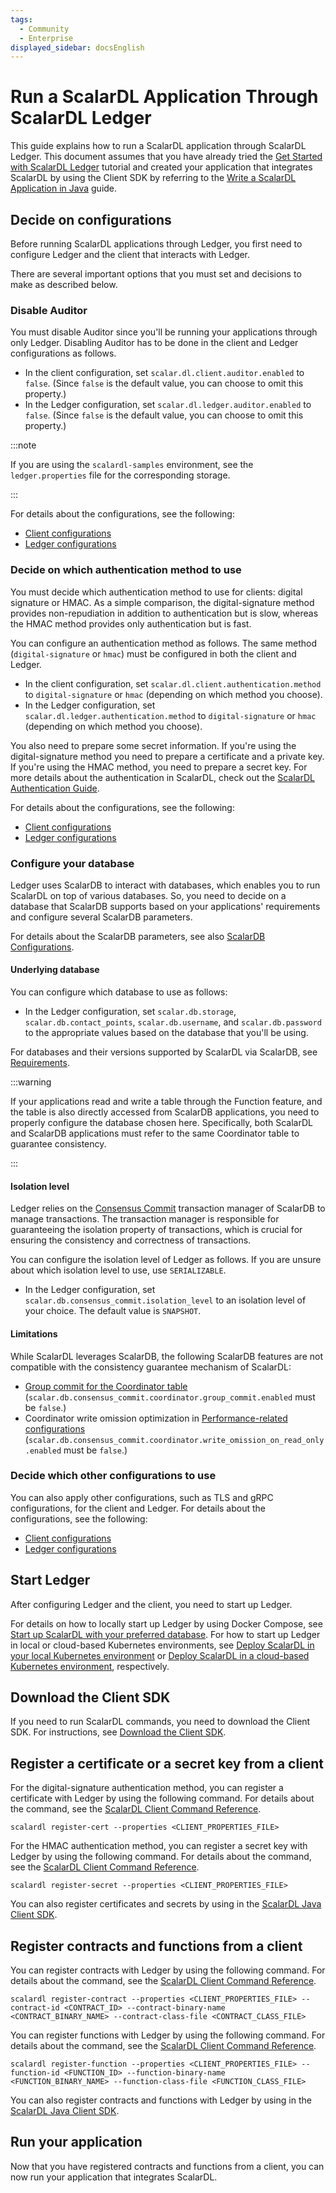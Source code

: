 ```yaml
---
tags:
  - Community
  - Enterprise
displayed_sidebar: docsEnglish
---
```


# Run a ScalarDL Application Through ScalarDL Ledger


This guide explains how to run a ScalarDL application through ScalarDL Ledger. This document assumes that you have already tried the [Get Started with ScalarDL Ledger](getting-started.mdx) tutorial and created your application that integrates ScalarDL by using the Client SDK by referring to the [Write a ScalarDL Application in Java](how-to-write-applications.mdx) guide.

## Decide on configurations

Before running ScalarDL applications through Ledger, you first need to configure Ledger and the client that interacts with Ledger.

There are several important options that you must set and decisions to make as described below.

### Disable Auditor

You must disable Auditor since you'll be running your applications through only Ledger. Disabling Auditor has to be done in the client and Ledger configurations as follows.

- In the client configuration, set `scalar.dl.client.auditor.enabled` to `false`. (Since `false` is the default value, you can choose to omit this property.)
- In the Ledger configuration, set `scalar.dl.ledger.auditor.enabled` to `false`. (Since `false` is the default value, you can choose to omit this property.)

:::note

If you are using the `scalardl-samples` environment, see the `ledger.properties` file for the corresponding storage.

:::

For details about the configurations, see the following:

- [Client configurations](configurations.mdx#client-configurations)
- [Ledger configurations](configurations.mdx#ledger-configurations)

### Decide on which authentication method to use

You must decide which authentication method to use for clients: digital signature or HMAC. As a simple comparison, the digital-signature method provides non-repudiation in addition to authentication but is slow, whereas the HMAC method provides only authentication but is fast.

You can configure an authentication method as follows. The same method (`digital-signature` or `hmac`) must be configured in both the client and Ledger.

- In the client configuration, set `scalar.dl.client.authentication.method` to `digital-signature` or `hmac` (depending on which method you choose).
- In the Ledger configuration, set `scalar.dl.ledger.authentication.method` to `digital-signature` or `hmac` (depending on which method you choose).

You also need to prepare some secret information. If you're using the digital-signature method you need to prepare a certificate and a private key. If you're using the HMAC method, you need to prepare a secret key. For more details about the authentication in ScalarDL, check out the [ScalarDL Authentication Guide](./authentication.mdx).

For details about the configurations, see the following:

- [Client configurations](configurations.mdx#client-configurations)
- [Ledger configurations](configurations.mdx#ledger-configurations)

### Configure your database

Ledger uses ScalarDB to interact with databases, which enables you to run ScalarDL on top of various databases. So, you need to decide on a database that ScalarDB supports based on your applications' requirements and configure several ScalarDB parameters.

For details about the ScalarDB parameters, see also [ScalarDB Configurations](https://scalardb.scalar-labs.com/docs/latest/configurations/).

#### Underlying database

You can configure which database to use as follows:

- In the Ledger configuration, set `scalar.db.storage`, `scalar.db.contact_points`, `scalar.db.username`, and `scalar.db.password` to the appropriate values based on the database that you'll be using.

For databases and their versions supported by ScalarDL via ScalarDB, see [Requirements](requirements.mdx#databases).

:::warning

If your applications read and write a table through the Function feature, and the table is also directly accessed from ScalarDB applications, you need to properly configure the database chosen here. Specifically, both ScalarDL and ScalarDB applications must refer to the same Coordinator table to guarantee consistency.

:::

#### Isolation level

Ledger relies on the [Consensus Commit](https://scalardb.scalar-labs.com/docs/latest/consensus-commit/) transaction manager of ScalarDB to manage transactions. The transaction manager is responsible for guaranteeing the isolation property of transactions, which is crucial for ensuring the consistency and correctness of transactions.

You can configure the isolation level of Ledger as follows. If you are unsure about which isolation level to use, use `SERIALIZABLE`.

- In the Ledger configuration, set `scalar.db.consensus_commit.isolation_level` to an isolation level of your choice. The default value is `SNAPSHOT`.

#### Limitations

While ScalarDL leverages ScalarDB, the following ScalarDB features are not compatible with the consistency guarantee mechanism of ScalarDL:

- [Group commit for the Coordinator table](https://scalardb.scalar-labs.com/docs/latest/api-guide/#group-commit-for-the-coordinator-table) (`scalar.db.consensus_commit.coordinator.group_commit.enabled` must be `false`.)
- Coordinator write omission optimization in [Performance-related configurations](https://scalardb.scalar-labs.com/docs/latest/configurations#performance-related-configurations) (`scalar.db.consensus_commit.coordinator.write_omission_on_read_only.enabled` must be `false`.)

### Decide which other configurations to use

You can also apply other configurations, such as TLS and gRPC configurations, for the client and Ledger. For details about the configurations, see the following:

- [Client configurations](configurations.mdx#client-configurations)
- [Ledger configurations](configurations.mdx#ledger-configurations)

## Start Ledger

After configuring Ledger and the client, you need to start up Ledger.

For details on how to locally start up Ledger by using Docker Compose, see [Start up ScalarDL with your preferred database](getting-started.mdx#start-up-scalardl-with-your-preferred-database). For how to start up Ledger in local or cloud-based Kubernetes environments, see [Deploy ScalarDL in your local Kubernetes environment](deploy-local-environment-overview.mdx) or [Deploy ScalarDL in a cloud-based Kubernetes environment](deploy-managed-kubernetes-environment-overview.mdx), respectively.

## Download the Client SDK

If you need to run ScalarDL commands, you need to download the Client SDK. For instructions, see [Download the Client SDK](getting-started.mdx#download-the-client-sdk).

## Register a certificate or a secret key from a client

For the digital-signature authentication method, you can register a certificate with Ledger by using the following command. For details about the command, see the [ScalarDL Client Command Reference](scalardl-command-reference.mdx#register-cert).

```shell
scalardl register-cert --properties <CLIENT_PROPERTIES_FILE>
```

For the HMAC authentication method, you can register a secret key with Ledger by using the following command. For details about the command, see the [ScalarDL Client Command Reference](scalardl-command-reference.mdx#register-secret).

```shell
scalardl register-secret --properties <CLIENT_PROPERTIES_FILE>
```

You can also register certificates and secrets by using <JavadocLink packageName="scalardl-java-client-sdk" path="com/scalar/dl/client/service" className="ClientService" /> in the [ScalarDL Java Client SDK](how-to-write-applications.mdx#use-the-scalardl-client-sdk).

## Register contracts and functions from a client

You can register contracts with Ledger by using the following command. For details about the command, see the [ScalarDL Client Command Reference](scalardl-command-reference.mdx#register-contract).

```shell
scalardl register-contract --properties <CLIENT_PROPERTIES_FILE> --contract-id <CONTRACT_ID> --contract-binary-name <CONTRACT_BINARY_NAME> --contract-class-file <CONTRACT_CLASS_FILE>
```

You can register functions with Ledger by using the following command. For details about the command, see the [ScalarDL Client Command Reference](scalardl-command-reference.mdx#register-function).

```shell
scalardl register-function --properties <CLIENT_PROPERTIES_FILE> --function-id <FUNCTION_ID> --function-binary-name <FUNCTION_BINARY_NAME> --function-class-file <FUNCTION_CLASS_FILE>
```

You can also register contracts and functions with Ledger by using <JavadocLink packageName="scalardl-java-client-sdk" path="com/scalar/dl/client/service" className="ClientService" /> in the [ScalarDL Java Client SDK](how-to-write-applications.mdx#use-the-scalardl-client-sdk).

## Run your application

Now that you have registered contracts and functions from a client, you can now run your application that integrates ScalarDL.
